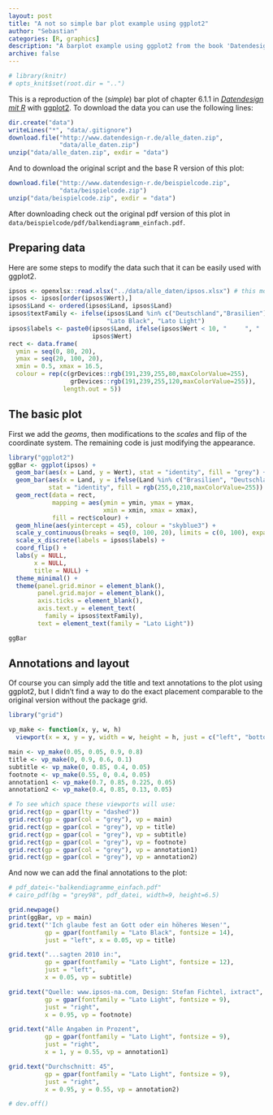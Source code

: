 ```yaml
---
layout: post
title: "A not so simple bar plot example using ggplot2"
author: "Sebastian"
categories: [R, graphics]
description: "A barplot example using ggplot2 from the book 'Datendesign mit R'."
archive: false
---
```


```r
# library(knitr)
# opts_knit$set(root.dir = "..")
```

This is a reproduction of the (*simple*) bar plot of chapter 6.1.1 in
[*Datendesign mit R*](http://www.datendesign-r.de/) with
[ggplot2](http://ggplot2.org/). To download the data you can use the following
lines:

```r
dir.create("data")
writeLines("*", "data/.gitignore")
download.file("http://www.datendesign-r.de/alle_daten.zip",
              "data/alle_daten.zip")
unzip("data/alle_daten.zip", exdir = "data")
```

And to download the original script and the base R version of this plot:

```r
download.file("http://www.datendesign-r.de/beispielcode.zip",
              "data/beispielcode.zip")
unzip("data/beispielcode.zip", exdir = "data")
```

After downloading check out the original pdf version of this plot in `data/beispielcode/pdf/balkendiagramm_einfach.pdf`.

## Preparing data

Here are some steps to modify the data such that it can be easily used with ggplot2.

```r
ipsos <- openxlsx::read.xlsx("../data/alle_daten/ipsos.xlsx") # this most likely needs adjustment
ipsos <- ipsos[order(ipsos$Wert),]
ipsos$Land <- ordered(ipsos$Land, ipsos$Land)
ipsos$textFamily <- ifelse(ipsos$Land %in% c("Deutschland","Brasilien"),
                           "Lato Black", "Lato Light")
ipsos$labels <- paste0(ipsos$Land, ifelse(ipsos$Wert < 10, "     ", "  "),
                       ipsos$Wert)
rect <- data.frame(
  ymin = seq(0, 80, 20),
  ymax = seq(20, 100, 20),
  xmin = 0.5, xmax = 16.5,
  colour = rep(c(grDevices::rgb(191,239,255,80,maxColorValue=255),
                 grDevices::rgb(191,239,255,120,maxColorValue=255)),
               length.out = 5))
```

## The basic plot

First we add the *geoms*, then modifications to the *scales* and flip of the coordinate system. The remaining code is just modifying the appearance.

```r
library("ggplot2")
ggBar <- ggplot(ipsos) +
  geom_bar(aes(x = Land, y = Wert), stat = "identity", fill = "grey") +
  geom_bar(aes(x = Land, y = ifelse(Land %in% c("Brasilien", "Deutschland"), Wert, NA)),
           stat = "identity", fill = rgb(255,0,210,maxColorValue=255)) +
  geom_rect(data = rect,
            mapping = aes(ymin = ymin, ymax = ymax,
                          xmin = xmin, xmax = xmax),
            fill = rect$colour) +
  geom_hline(aes(yintercept = 45), colour = "skyblue3") +
  scale_y_continuous(breaks = seq(0, 100, 20), limits = c(0, 100), expand = c(0, 0)) +
  scale_x_discrete(labels = ipsos$labels) +  
  coord_flip() +
  labs(y = NULL,
       x = NULL,
       title = NULL) +
  theme_minimal() +
  theme(panel.grid.minor = element_blank(),
        panel.grid.major = element_blank(),
        axis.ticks = element_blank(),
        axis.text.y = element_text(
          family = ipsos$textFamily),
        text = element_text(family = "Lato Light"))

ggBar
```

## Annotations and layout

Of course you can simply add the title and text annotations to the plot using ggplot2, but I didn't find a way to do the exact placement comparable to the original version without the package grid.

```r
library("grid")

vp_make <- function(x, y, w, h) 
  viewport(x = x, y = y, width = w, height = h, just = c("left", "bottom"))

main <- vp_make(0.05, 0.05, 0.9, 0.8)
title <- vp_make(0, 0.9, 0.6, 0.1)
subtitle <- vp_make(0, 0.85, 0.4, 0.05)
footnote <- vp_make(0.55, 0, 0.4, 0.05)
annotation1 <- vp_make(0.7, 0.85, 0.225, 0.05)
annotation2 <- vp_make(0.4, 0.85, 0.13, 0.05)

# To see which space these viewports will use:
grid.rect(gp = gpar(lty = "dashed"))
grid.rect(gp = gpar(col = "grey"), vp = main)
grid.rect(gp = gpar(col = "grey"), vp = title)
grid.rect(gp = gpar(col = "grey"), vp = subtitle)
grid.rect(gp = gpar(col = "grey"), vp = footnote)
grid.rect(gp = gpar(col = "grey"), vp = annotation1)
grid.rect(gp = gpar(col = "grey"), vp = annotation2)
```

And now we can add the final annotations to the plot:

```r
# pdf_datei<-"balkendiagramme_einfach.pdf"
# cairo_pdf(bg = "grey98", pdf_datei, width=9, height=6.5)

grid.newpage()
print(ggBar, vp = main)
grid.text("'Ich glaube fest an Gott oder ein höheres Wesen'",
          gp = gpar(fontfamily = "Lato Black", fontsize = 14),
          just = "left", x = 0.05, vp = title)

grid.text("...sagten 2010 in:",
          gp = gpar(fontfamily = "Lato Light", fontsize = 12),
          just = "left",
          x = 0.05, vp = subtitle)

grid.text("Quelle: www.ipsos-na.com, Design: Stefan Fichtel, ixtract",
          gp = gpar(fontfamily = "Lato Light", fontsize = 9),
          just = "right",
          x = 0.95, vp = footnote)

grid.text("Alle Angaben in Prozent",
          gp = gpar(fontfamily = "Lato Light", fontsize = 9),
          just = "right",
          x = 1, y = 0.55, vp = annotation1)

grid.text("Durchschnitt: 45",
          gp = gpar(fontfamily = "Lato Light", fontsize = 9),
          just = "right",
          x = 0.95, y = 0.55, vp = annotation2)

# dev.off()
```

